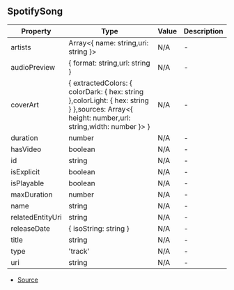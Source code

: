 ## SpotifySong


| Property | Type | Value | Description |
| ----------- | ----------- | ----------- | ----------- |
| artists | Array\<\{ name: string,uri: string }> | N/A | - |
| audioPreview | \{ format: string,url: string } | N/A | - |
| coverArt | \{ extractedColors: \{ colorDark: \{ hex: string },colorLight: \{ hex: string } },sources: Array\<\{ height: number,url: string,width: number }> } | N/A | - |
| duration | number | N/A | - |
| hasVideo | boolean | N/A | - |
| id | string | N/A | - |
| isExplicit | boolean | N/A | - |
| isPlayable | boolean | N/A | - |
| maxDuration | number | N/A | - |
| name | string | N/A | - |
| relatedEntityUri | string | N/A | - |
| releaseDate | \{ isoString: string } | N/A | - |
| title | string | N/A | - |
| type | 'track' | N/A | - |
| uri | string | N/A | - |


- [Source](https://github.com/Androz2091/discord-player/blob/699caa2/packages/extractor/src/extractors/YoutubeExtractor.ts#L444)